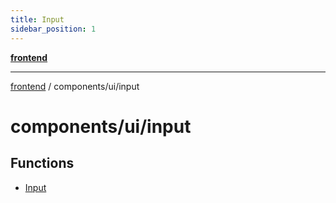 ```yaml
---
title: Input
sidebar_position: 1
---
```


[**frontend**](./input/../../..)

***

[frontend](./input/../../..) / components/ui/input

# components/ui/input

## Functions

- [Input](./input/functions/Input)
